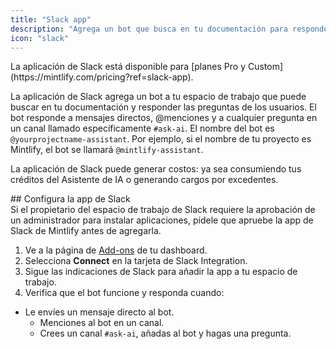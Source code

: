 ```yaml
---
title: "Slack app"
description: "Agrega un bot que busca en tu documentación para responder preguntas en tu espacio de trabajo de Slack"
icon: "slack"
---
```


<Info>
  La aplicación de Slack está disponible para [planes Pro y Custom](https://mintlify.com/pricing?ref=slack-app).
</Info>

La aplicación de Slack agrega un bot a tu espacio de trabajo que puede buscar en tu documentación y responder las preguntas de los usuarios. El bot responde a mensajes directos, @menciones y a cualquier pregunta en un canal llamado específicamente `#ask-ai`. El nombre del bot es `@yourprojectname-assistant`. Por ejemplo, si el nombre de tu proyecto es Mintlify, el bot se llamará `@mintlify-assistant`.

La aplicación de Slack puede generar costos: ya sea consumiendo tus créditos del Asistente de IA o generando cargos por excedentes.

<div id="set-up-the-slack-app">
  ## Configura la app de Slack
</div>

<Note>
  Si el propietario del espacio de trabajo de Slack requiere la aprobación de un administrador para instalar aplicaciones, pídele que apruebe la app de Slack de Mintlify antes de agregarla.
</Note>

1. Ve a la página de [Add-ons](https://dashboard.mintlify.com/products/addons) de tu dashboard.
2. Selecciona **Connect** en la tarjeta de Slack Integration.
3. Sigue las indicaciones de Slack para añadir la app a tu espacio de trabajo.
4. Verifica que el bot funcione y responda cuando:

- Le envíes un mensaje directo al bot.
  - Menciones al bot en un canal.
  - Crees un canal `#ask-ai`, añadas al bot y hagas una pregunta.